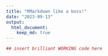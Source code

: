```yaml
---
title: "RMarkdown like a boss!"
date: "2023-09-13"
output:
  html_document:
    keep_md: true
---
```


```r
## insert brilliant WORKING code here
```

